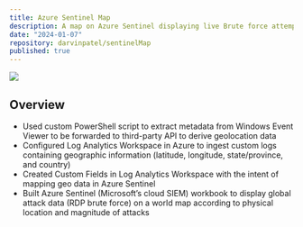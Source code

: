 ```yaml
---
title: Azure Sentinel Map
description: A map on Azure Sentinel displaying live Brute force attempts in an open VM acting as honeypot for our analysis
date: "2024-01-07"
repository: darvinpatel/sentinelMap
published: true
---
```


[![](https://github.com/darvinpatel/sentinelMap/blob/main/images/img1.png?raw=true)](https://github.com/darvinpatel/sentinelMap)

## Overview

- Used custom PowerShell script to extract metadata from Windows Event Viewer to be forwarded to third-party API to derive geolocation data
- Configured Log Analytics Workspace in Azure to ingest custom logs containing geographic information (latitude, longitude, state/province, and country)
- Created Custom Fields in Log Analytics Workspace with the intent of mapping geo data in Azure Sentinel
- Built Azure Sentinel (Microsoft’s cloud SIEM) workbook to display global attack data (RDP brute force) on a world map according to physical location and magnitude of attacks